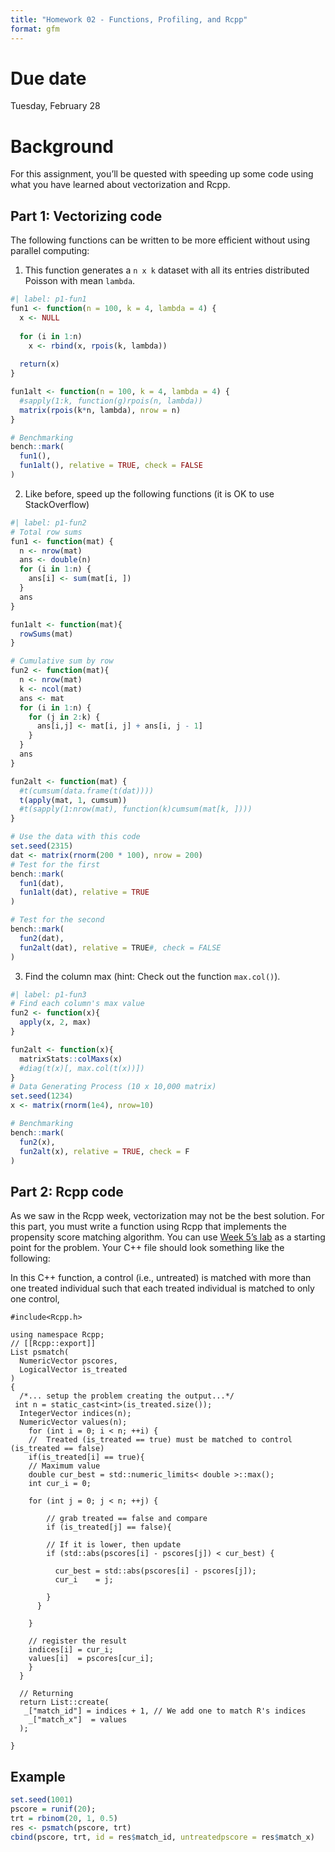 ```yaml
---
title: "Homework 02 - Functions, Profiling, and Rcpp"
format: gfm
---
```


# Due date

Tuesday, February 28

# Background

For this assignment, you'll be quested with speeding up some code using what
you have learned about vectorization and Rcpp.

## Part 1: Vectorizing code

The following functions can be written to be more efficient without using
parallel computing:

1. This function generates a `n x k` dataset with all its entries distributed
Poisson with mean `lambda`.

```r
#| label: p1-fun1
fun1 <- function(n = 100, k = 4, lambda = 4) {
  x <- NULL
  
  for (i in 1:n)
    x <- rbind(x, rpois(k, lambda))
  
  return(x)
}

fun1alt <- function(n = 100, k = 4, lambda = 4) {
  #sapply(1:k, function(g)rpois(n, lambda))
  matrix(rpois(k*n, lambda), nrow = n)
}

# Benchmarking
bench::mark(
  fun1(),
  fun1alt(), relative = TRUE, check = FALSE
)
```

2. Like before, speed up the following functions (it is OK to use StackOverflow)

```r
#| label: p1-fun2
# Total row sums
fun1 <- function(mat) {
  n <- nrow(mat)
  ans <- double(n) 
  for (i in 1:n) {
    ans[i] <- sum(mat[i, ])
  }
  ans
}

fun1alt <- function(mat){
  rowSums(mat)
}

# Cumulative sum by row
fun2 <- function(mat){
  n <- nrow(mat)
  k <- ncol(mat)
  ans <- mat
  for (i in 1:n) {
    for (j in 2:k) {
      ans[i,j] <- mat[i, j] + ans[i, j - 1]
    }
  }
  ans
}

fun2alt <- function(mat) {
  #t(cumsum(data.frame(t(dat))))
  t(apply(mat, 1, cumsum))
  #t(sapply(1:nrow(mat), function(k)cumsum(mat[k, ])))
}

# Use the data with this code
set.seed(2315)
dat <- matrix(rnorm(200 * 100), nrow = 200)
# Test for the first
bench::mark(
  fun1(dat),
  fun1alt(dat), relative = TRUE
)

# Test for the second
bench::mark(
  fun2(dat),
  fun2alt(dat), relative = TRUE#, check = FALSE
)
```

3.  Find the column max (hint: Check out the function `max.col()`).

```r
#| label: p1-fun3
# Find each column's max value
fun2 <- function(x){
  apply(x, 2, max)
}

fun2alt <- function(x){
  matrixStats::colMaxs(x)
  #diag(t(x)[, max.col(t(x))])
}
# Data Generating Process (10 x 10,000 matrix)
set.seed(1234)
x <- matrix(rnorm(1e4), nrow=10)

# Benchmarking
bench::mark(
  fun2(x),
  fun2alt(x), relative = TRUE, check = F
)
```

## Part 2: Rcpp code

As we saw in the Rcpp week, vectorization may not be the best solution. For this
part, you must write a function using Rcpp that implements the propensity score
matching algorithm. You can use [Week 5's lab](https://github.com/UofUEpiBio/PHS7045-advanced-programming/issues/8#issuecomment-1424974938) as a starting point for the problem. Your C++ file
should look something like the following:


In this C++ function, a control (i.e., untreated) is matched with more than one treated individual such that each treated individual is matched to only one control, 
```Rcpp
#include<Rcpp.h>

using namespace Rcpp;
// [[Rcpp::export]]
List psmatch(
  NumericVector pscores,
  LogicalVector is_treated
)
{
  /*... setup the problem creating the output...*/
 int n = static_cast<int>(is_treated.size());
  IntegerVector indices(n);
  NumericVector values(n);
    for (int i = 0; i < n; ++i) {
    //  Treated (is_treated == true) must be matched to control (is_treated == false)
    if(is_treated[i] == true){
    // Maximum value
    double cur_best = std::numeric_limits< double >::max();
    int cur_i = 0;
    
    for (int j = 0; j < n; ++j) {
      
        // grab treated == false and compare
        if (is_treated[j] == false){
          
        // If it is lower, then update
        if (std::abs(pscores[i] - pscores[j]) < cur_best) {
          
          cur_best = std::abs(pscores[i] - pscores[j]);
          cur_i    = j;
          
        }
      }
          
    }
    
    // register the result
    indices[i] = cur_i;
    values[i]  = pscores[cur_i];
    } 
  }
  
  // Returning
  return List::create(
   _["match_id"] = indices + 1, // We add one to match R's indices
    _["match_x"]  = values 
  );

}
```
## Example 
```r
set.seed(1001)
pscore = runif(20);
trt = rbinom(20, 1, 0.5)
res <- psmatch(pscore, trt)
cbind(pscore, trt, id = res$match_id, untreatedpscore = res$match_x)
```

